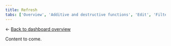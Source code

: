 ```yaml
---
title: Refresh
tabs: ['Overview', 'Additive and destructive functions', 'Edit', 'Filter', 'Refresh', 'Bulk actions']
---
```


<- [Back to dashboard overview](https://pages.github.ibm.com/cdai-design/pal/patterns/dashboards/usage)

<PageDescription>

Content to come.

</PageDescription>




